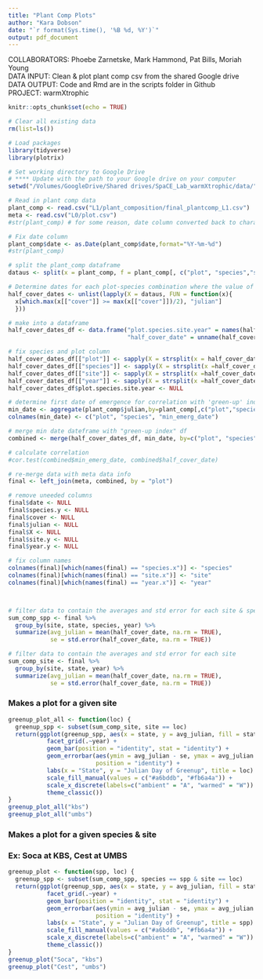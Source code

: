 ```yaml
---
title: "Plant Comp Plots"
author: "Kara Dobson"
date: "`r format(Sys.time(), '%B %d, %Y')`"
output: pdf_document
---
```


COLLABORATORS: Phoebe Zarnetske, Mark Hammond, Pat Bills, Moriah Young  
DATA INPUT: Clean & plot plant comp csv from the shared Google drive  
DATA OUTPUT: Code and Rmd are in the scripts folder in Github  
PROJECT: warmXtrophic  


```r
knitr::opts_chunk$set(echo = TRUE)
```

```r
# Clear all existing data
rm(list=ls())

# Load packages
library(tidyverse)
library(plotrix)

# Set working directory to Google Drive
# **** Update with the path to your Google drive on your computer
setwd("/Volumes/GoogleDrive/Shared drives/SpaCE_Lab_warmXtrophic/data/")

# Read in plant comp data
plant_comp <- read.csv("L1/plant_composition/final_plantcomp_L1.csv")
meta <- read.csv("L0/plot.csv")
#str(plant_comp) # for some reason, date column converted back to character

# Fix date column
plant_comp$date <- as.Date(plant_comp$date,format="%Y-%m-%d")
#str(plant_comp)

# split the plant_comp dataframe
dataus <- split(x = plant_comp, f = plant_comp[, c("plot", "species","site", "year")])

# Determine dates for each plot-species combination where the value of `cover` is at least half the max value
half_cover_dates <- unlist(lapply(X = dataus, FUN = function(x){
  x[which.max(x[["cover"]] >= max(x[["cover"]])/2), "julian"]
  }))

# make into a dataframe
half_cover_dates_df <- data.frame("plot.species.site.year" = names(half_cover_dates),
                                  "half_cover_date" = unname(half_cover_dates), stringsAsFactors = FALSE)

# fix species and plot column
half_cover_dates_df[["plot"]] <- sapply(X = strsplit(x = half_cover_dates_df[["plot.species.site.year"]], split = ".", fixed = TRUE), FUN = `[`, 1L)
half_cover_dates_df[["species"]] <- sapply(X = strsplit(x =half_cover_dates_df[["plot.species.site.year"]], split = ".", fixed = TRUE), FUN = `[`, 2L)
half_cover_dates_df[["site"]] <- sapply(X = strsplit(x =half_cover_dates_df[["plot.species.site.year"]], split = ".", fixed = TRUE), FUN = `[`, 3L)
half_cover_dates_df[["year"]] <- sapply(X = strsplit(x =half_cover_dates_df[["plot.species.site.year"]], split = ".", fixed = TRUE), FUN = `[`, 4L)
half_cover_dates_df$plot.species.site.year <- NULL

# determine first date of emergence for correlation with 'green-up' index
min_date <- aggregate(plant_comp$julian,by=plant_comp[,c("plot","species")],FUN=min)
colnames(min_date) <- c("plot", "species", "min_emerg_date")

# merge min date dateframe with "green-up index" df
combined <- merge(half_cover_dates_df, min_date, by=c("plot", "species"))

# calculate correlation
#cor.test(combined$min_emerg_date, combined$half_cover_date)

# re-merge data with meta data info
final <- left_join(meta, combined, by = "plot")

# remove uneeded columns
final$date <- NULL
final$species.y <- NULL
final$cover <- NULL
final$julian <- NULL
final$X <- NULL
final$site.y <- NULL
final$year.y <- NULL

# fix column names
colnames(final)[which(names(final) == "species.x")] <- "species"
colnames(final)[which(names(final) == "site.x")] <- "site"
colnames(final)[which(names(final) == "year.x")] <- "year"



# filter data to contain the averages and std error for each site & species
sum_comp_spp <- final %>%
  group_by(site, state, species, year) %>%
  summarize(avg_julian = mean(half_cover_date, na.rm = TRUE),
            se = std.error(half_cover_date, na.rm = TRUE))

# filter data to contain the averages and std error for each site
sum_comp_site <- final %>%
  group_by(site, state, year) %>%
  summarize(avg_julian = mean(half_cover_date, na.rm = TRUE),
            se = std.error(half_cover_date, na.rm = TRUE))
```

### Makes a plot for a given site
```r
greenup_plot_all <- function(loc) { 
  greenup_spp <- subset(sum_comp_site, site == loc)
  return(ggplot(greenup_spp, aes(x = state, y = avg_julian, fill = state)) +
           facet_grid(.~year) +
           geom_bar(position = "identity", stat = "identity") +
           geom_errorbar(aes(ymin = avg_julian - se, ymax = avg_julian + se), width = 0.2,
                         position = "identity") +
           labs(x = "State", y = "Julian Day of Greenup", title = loc) +
           scale_fill_manual(values = c("#a6bddb", "#fb6a4a")) +
           scale_x_discrete(labels=c("ambient" = "A", "warmed" = "W")) +
           theme_classic())
}
greenup_plot_all("kbs")
greenup_plot_all("umbs")
```

### Makes a plot for a given species & site
### Ex: Soca at KBS, Cest at UMBS
```r
greenup_plot <- function(spp, loc) { 
  greenup_spp <- subset(sum_comp_spp, species == spp & site == loc)
  return(ggplot(greenup_spp, aes(x = state, y = avg_julian, fill = state)) +
           facet_grid(.~year) +
           geom_bar(position = "identity", stat = "identity") +
           geom_errorbar(aes(ymin = avg_julian - se, ymax = avg_julian + se), width = 0.2,
                         position = "identity") +
           labs(x = "State", y = "Julian Day of Greenup", title = spp) +
           scale_fill_manual(values = c("#a6bddb", "#fb6a4a")) +
           scale_x_discrete(labels=c("ambient" = "A", "warmed" = "W")) +
           theme_classic())
}
greenup_plot("Soca", "kbs")
greenup_plot("Cest", "umbs")
```


